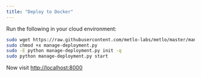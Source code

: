 ```yaml
---
title: "Deploy to Docker"
---
```


Run the following in your cloud environment:

```bash Bash
sudo wget https://raw.githubusercontent.com/metlo-labs/metlo/master/manage-deployment.py -O manage-deployment.py
sudo chmod +x manage-deployment.py
sudo -E python manage-deployment.py init -q
sudo python manage-deployment.py start
```

Now visit [http://localhost:8000](http://localhost:8000)
